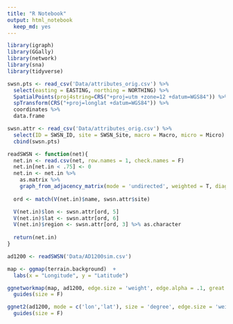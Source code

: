 ```yaml
---
title: "R Notebook"
output: html_notebook
  keep_md: yes
---
```

```r
library(igraph)
library(GGally)
library(network)
library(sna)
library(tidyverse)
```



```r
swsn.pts <- read_csv('Data/attributes_orig.csv') %>% 
  select(easting = EASTING, northing = NORTHING) %>%
  SpatialPoints(proj4string=CRS("+proj=utm +zone=12 +datum=WGS84")) %>%
  spTransform(CRS("+proj=longlat +datum=WGS84")) %>% 
  coordinates %>%
  data.frame

swsn.attr <- read_csv('Data/attributes_orig.csv') %>%
  select(ID = SWSN_ID, site = SWSN_Site, macro = Macro, micro = Micro) %>%
  cbind(swsn.pts)
```

```r
readSWSN <- function(net){
  net.in <- read.csv(net, row.names = 1, check.names = F) 
  net.in[net.in < .75] <- 0
  net.in <- net.in %>% 
    as.matrix %>%
    graph_from_adjacency_matrix(mode = 'undirected', weighted = T, diag = F)
  
  ord <- match(V(net.in)$name, swsn.attr$site)

  V(net.in)$lon <- swsn.attr[ord, 5]
  V(net.in)$lat <- swsn.attr[ord, 6]
  V(net.in)$region <- swsn.attr[ord, 3] %>% as.character
  
  return(net.in)
}
```

```r
ad1200 <- readSWSN('Data/AD1200sim.csv')
```

```r
map <- ggmap(terrain.background)  +
  labs(x = "Longitude", y = "Latitude")

ggnetworkmap(map, ad1200, edge.size = 'weight', edge.alpha = .1, great.circles = T) +
  guides(size = F)

ggnet2(ad1200, mode = c('lon','lat'), size = 'degree', edge.size = 'weight', edge.alpha = .1) +
  guides(size = F)
  
```

